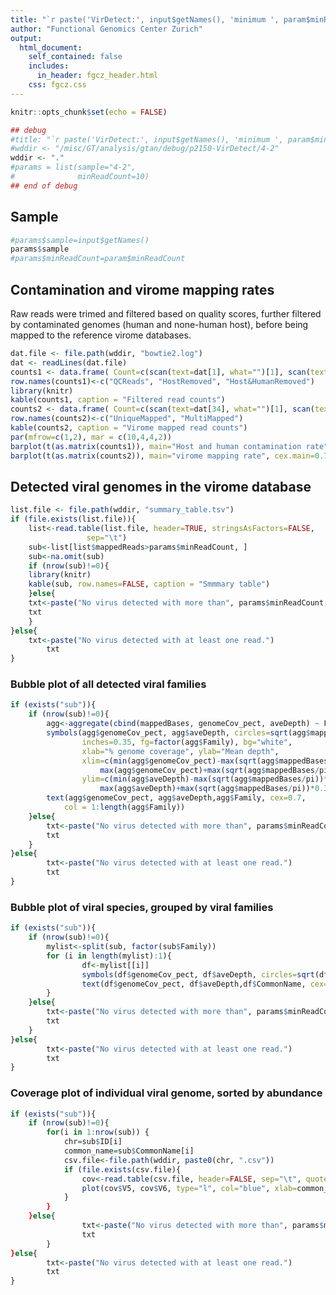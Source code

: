 ```yaml
---
title: "`r paste('VirDetect:', input$getNames(), 'minimum ', param$minReadCount, 'mapped reads per genome')`"
author: "Functional Genomics Center Zurich"
output: 
  html_document:
    self_contained: false
    includes:
      in_header: fgcz_header.html
    css: fgcz.css
---
```


```r
knitr::opts_chunk$set(echo = FALSE)

## debug
#title: "`r paste('VirDetect:', input$getNames(), 'minimum ', param$minReadCount, 'mapped reads per genome')`"
#wddir <- "/misc/GT/analysis/gtan/debug/p2150-VirDetect/4-2"
wddir <- "."
#params = list(sample="4-2",
#              minReadCount=10)
## end of debug
```

## Sample

```r
#params$sample=input$getNames()
params$sample
#params$minReadCount=param$minReadCount
```

## Contamination and virome mapping rates

Raw reads were trimed and filtered based on quality scores, further filtered by contaminated genomes (human and none-human host), before being mapped to the reference virome databases.


```r
dat.file <- file.path(wddir, "bowtie2.log")
dat <- readLines(dat.file)
counts1 <- data.frame( Count=c(scan(text=dat[1], what="")[1], scan(text=dat[16], what="")[1], scan(text=dat[31], what="")[1]))
row.names(counts1)<-c("QCReads", "HostRemoved", "Host&HumanRemoved")
library(knitr)
kable(counts1, caption = "Filtered read counts")
counts2 <- data.frame( Count=c(scan(text=dat[34], what="")[1], scan(text=dat[35], what="")[1]))
row.names(counts2)<-c("UniqueMapped", "MultiMapped")
kable(counts2, caption = "Virome mapped read counts")
par(mfrow=c(1,2), mar = c(10,4,4,2))
barplot(t(as.matrix(counts1)), main="Host and human contamination rate", cex.main=0.7, cex.names=0.7, las=2)
barplot(t(as.matrix(counts2)), main="virome mapping rate", cex.main=0.7, cex.names=0.7, las=2)
```

## Detected viral genomes in the virome database

```r
list.file <- file.path(wddir, "summary_table.tsv")
if (file.exists(list.file)){
	list<-read.table(list.file, header=TRUE, stringsAsFactors=FALSE,
                 sep="\t")
	sub<-list[list$mappedReads>params$minReadCount, ]
	sub<-na.omit(sub)
	if (nrow(sub)!=0){
  	library(knitr)
  	kable(sub, row.names=FALSE, caption = "Smmmary table")
	}else{
  	txt<-paste("No virus detected with more than", params$minReadCount, "reads.")
  	txt
	}
}else{
	txt<-paste("No virus detected with at least one read.")
        txt
}
```

### Bubble plot of all detected viral families

```r
if (exists("sub")){
	if (nrow(sub)!=0){
		agg<-aggregate(cbind(mappedBases, genomeCov_pect, aveDepth) ~ Family, data=sub, mean)
		symbols(agg$genomeCov_pect, agg$aveDepth, circles=sqrt(agg$mappedBases/pi),
	        	inches=0.35, fg=factor(agg$Family), bg="white", 
	        	xlab="% genome coverage", ylab="Mean depth",
	        	xlim=c(min(agg$genomeCov_pect)-max(sqrt(agg$mappedBases/pi))*0.35,
	               	max(agg$genomeCov_pect)+max(sqrt(agg$mappedBases/pi))*0.35),
	        	ylim=c(min(agg$aveDepth)-max(sqrt(agg$mappedBases/pi))*0.35,
	               	max(agg$aveDepth)+max(sqrt(agg$mappedBases/pi))*0.35))
		text(agg$genomeCov_pect, agg$aveDepth,agg$Family, cex=0.7, 
	     	col = 1:length(agg$Family))
	}else{
  		txt<-paste("No virus detected with more than", params$minReadCount, "reads.")
  		txt
	}
}else{
        txt<-paste("No virus detected with at least one read.")
        txt
}
```

### Bubble plot of viral species, grouped by viral families

```r
if (exists("sub")){
	if (nrow(sub)!=0){
  		mylist<-split(sub, factor(sub$Family))
  		for (i in length(mylist):1){
    			df<-mylist[[i]]
    			symbols(df$genomeCov_pect, df$aveDepth, circles=sqrt(df$mappedBases/pi), inches=0.35, fg=i, bg="white", xlab="% genome coverage", ylab="Mean depth", xlim=c(min(df$genomeCov_pect)-max(sqrt(agg$mappedBases/pi))*0.35, max(df$genomeCov_pect)+max(sqrt(agg$mappedBases/pi))*0.35), ylim=c(min(df$aveDepth)-max(sqrt(agg$mappedBases/pi))*0.35, max(df$aveDepth)+max(sqrt(agg$mappedBases/pi))*0.35), main=unique(df$Family))
    			text(df$genomeCov_pect, df$aveDepth,df$CommonName, cex=0.7, c=i)
  		}
	}else{
  		txt<-paste("No virus detected with more than", params$minReadCount, "reads.")
  		txt
	}
}else{
        txt<-paste("No virus detected with at least one read.")
        txt
}
```

### Coverage plot of individual viral genome, sorted by abundance

```r
if (exists("sub")){
	if (nrow(sub)!=0){
  		for(i in 1:nrow(sub)) {
			chr=sub$ID[i]
			common_name=sub$CommonName[i]
			csv.file<-file.path(wddir, paste0(chr, ".csv"))
			if (file.exists(csv.file){
				cov<-read.table(csv.file, header=FALSE, sep="\t", quote="", stringsAsFactors=FALSE)
				plot(cov$V5, cov$V6, type="l", col="blue", xlab=common_name, ylab="Depth", cex=0.5)
			}
  		}	
	}else{
                txt<-paste("No virus detected with more than", params$minReadCount, "reads.")
                txt
        }
}else{
        txt<-paste("No virus detected with at least one read.")
        txt
}
```

